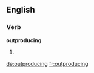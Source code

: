 ==English==

===Verb===
'''outproducing'''

# {{present participle of|[[outproduce]]}}

[[de:outproducing]]
[[fr:outproducing]]